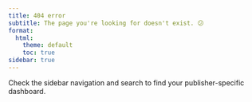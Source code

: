 ```yaml
---
title: 404 error
subtitle: The page you're looking for doesn't exist. 😕
format:
  html:
    theme: default
    toc: true
sidebar: true
---
```


Check the sidebar navigation and search to find your publisher-specific dashboard.

